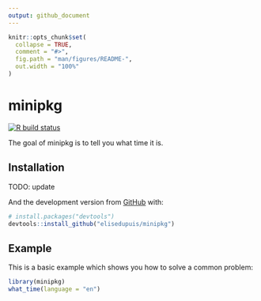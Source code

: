 ```yaml
---
output: github_document
---
```


<!-- README.md is generated from README.Rmd. Please edit that file -->

```r
knitr::opts_chunk$set(
  collapse = TRUE,
  comment = "#>",
  fig.path = "man/figures/README-",
  out.width = "100%"
)
```

# minipkg

<!-- badges: start -->
[![R build status](https://github.com/elisedupuis/minipkg/workflows/R-CMD-check/badge.svg)](https://github.com/elisedupuis/minipkg/actions)
<!-- badges: end -->

The goal of minipkg is to tell you what time it is.

## Installation

TODO: update

And the development version from [GitHub](https://github.com/) with:

``` r
# install.packages("devtools")
devtools::install_github("elisedupuis/minipkg")
```
## Example

This is a basic example which shows you how to solve a common problem:

```r
library(minipkg)
what_time(language = "en")
```

